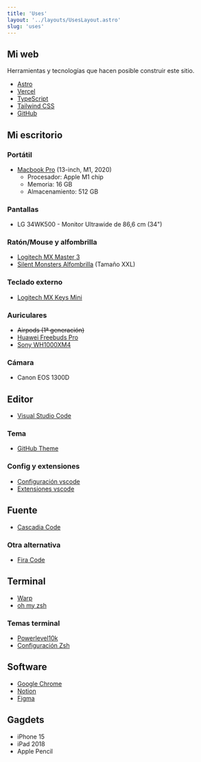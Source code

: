 ```yaml
---
title: 'Uses'
layout: '../layouts/UsesLayout.astro'
slug: 'uses'
---
```


## Mi web

Herramientas y tecnologías que hacen posible construir este sitio.

- [Astro](https://astro.build/)
- [Vercel](https://vercel.com)
- [TypeScript](https://www.typescriptlang.org/)
- [Tailwind CSS](https://tailwindcss.com/)
- [GitHub](https://github.com/)

## Mi escritorio

### Portátil

- [Macbook Pro](https://www.amazon.es/Apple-MacBook-Pro-Chip-13-Pulgadas/dp/B08N5WRTN2/ref=sr_1_1?__mk_es_ES=%C3%85M%C3%85%C5%BD%C3%95%C3%91&keywords=macbook+pro+13&qid=1639498756&sr=8-1) (13-inch, M1, 2020)
  - Procesador: Apple M1 chip
  - Memoria: 16 GB
  - Almacenamiento: 512 GB

### Pantallas

- LG 34WK500 - Monitor Ultrawide de 86,6 cm (34")

### Ratón/Mouse y alfombrilla

- [Logitech MX Master 3](https://www.amazon.es/Logitech-MX-Master-inal%C3%A1mbrica-Bluetooth/dp/B07W6JMMNC/ref=sr_1_2?__mk_es_ES=%C3%85M%C3%85%C5%BD%C3%95%C3%91&crid=32UGZUTDCQS18&keywords=logitech+mx+master+3&qid=1639498796&sprefix=logitech%2Caps%2C207&sr=8-2)
- [Silent Monsters Alfombrilla](https://www.amazon.es/Silent-Monsters-Alfombrilla-Gaming-Oficina/dp/B01FFFSORA/ref=sr_1_1?__mk_es_ES=%C3%85M%C3%85%C5%BD%C3%95%C3%91&keywords=silent%2Bmonster&qid=1639498817&sr=8-1&th=1) (Tamaño XXL)

### Teclado externo

- [Logitech MX Keys Mini](https://amzn.eu/d/cnVnIeE)

### Auriculares

- ~~Airpods (1ª generación)~~
- [Huawei Freebuds Pro](https://www.amazon.es/HUAWEI-FreeBuds-Pro-Blanco-inal%C3%A1mbricos/dp/B08HCF1N4B/ref=sr_1_1?__mk_es_ES=%C3%85M%C3%85%C5%BD%C3%95%C3%91&keywords=Huawei+Freebuds+Pro&qid=1639498895&sr=8-1)
- [Sony WH1000XM4](https://amzn.eu/d/ciMvNLL)

### Cámara

- Canon EOS 1300D

## Editor

- [Visual Studio Code](https://code.visualstudio.com/)

### Tema

- [GitHub Theme](https://marketplace.visualstudio.com/items?itemName=GitHub.github-vscode-theme)

### Config y extensiones

- [Configuración vscode](https://gist.github.com/mralexsaavedra/308595efcbb466e8333806aa2ccb4978)
- [Extensiones vscode](https://gist.github.com/mralexsaavedra/352149e5ed24ce656191b096775f0970)

## Fuente

- [Cascadia Code](https://github.com/microsoft/cascadia-code)

### Otra alternativa

- [Fira Code](https://github.com/tonsky/FiraCode)

## Terminal

- [Warp](https://www.warp.dev/)
- [oh my zsh](https://ohmyz.sh/)

### Temas terminal

- [Powerlevel10k](https://github.com/romkatv/powerlevel10k)
- [Configuración Zsh](https://github.com/mralexsaavedra/dotfiles/blob/main/.zshrc)

## Software

- [Google Chrome](https://www.google.com/intl/es_es/chrome/)
- [Notion](https://www.notion.so/)
- [Figma](https://www.figma.com/)

## Gagdets

- iPhone 15
- iPad 2018
- Apple Pencil
